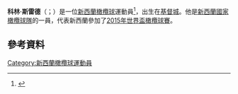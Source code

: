 '''科林·斯雷德'''（{{lang-en|Colin Slade}}；{{bd|1987年|10月10日}}）是一位[[新西蘭|新西蘭]][[橄欖球|橄欖球]]運動員<ref>{{cite web|url=http://www.espn.co.uk/rugby/story/_/id/12678198/colin-slade-set-join-new-zealand-exodus|title=Colin Slade joins New Zealand exodus|work=ESPN Scrum|date=14 April 2015}}</ref>，出生在[[基督城|基督城]]。他是[[新西蘭國家橄欖球隊|新西蘭國家橄欖球隊]]的一員，代表新西蘭參加了[[2015年世界盃橄欖球賽|2015年世界盃橄欖球賽]]。
==參考資料==
{{Reflist}}
[[Category:新西蘭橄欖球運動員|Category:新西蘭橄欖球運動員]]